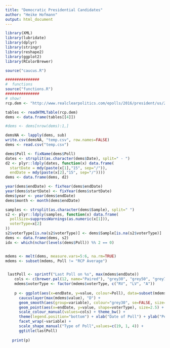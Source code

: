 ```yaml
---
title: "Democratic Presidential Candidates"
author: "Heike Hofmann"
output: html_document
---
```


```r
library(XML)
library(lubridate)
library(dplyr)
library(stringr)
library(reshape2)
library(ggplot2)
library(RColorBrewer)

source("caucus.R")

###############
#  functions
source("functions.R")
###############
# show! 
rcp.dem <- "http://www.realclearpolitics.com/epolls/2016/president/us/2016_democratic_presidential_nomination-3824.html"

tables <- readHTMLTable(rcp.dem)
dems <- data.frame(tables[[4]])

#dems <- dems[nrow(dems):1,]

demsNA <- lapply(dems, sub)
write.csv(demsNA, "temp.csv", row.names=FALSE)
dems <- read.csv("temp.csv")

dems$Poll <- fixName(dems$Poll)
dates <- strsplit(as.character(dems$Date), split=" - ")
d2 <- plyr::ldply(dates, function(x) data.frame(
  startDate = mdy(paste(x[1],"15", sep="/")),
  endDate = mdy(paste(x[2],"15", sep="/"))))
dems <- data.frame(dems, d2)

year(dems$endDate) <- fixYear(dems$endDate)
year(dems$startDate) <- fixYear(dems$startDate)
dems$year <- year(dems$endDate)
dems$month <- month(dems$endDate)

samples <- strsplit(as.character(dems$Sample), split=" ")
s2 <- plyr::ldply(samples, function(x) data.frame(
  pollSize=suppressWarnings(as.numeric(x[1])),
  voterType=x[2]
))
s2$voterType[is.na(s2$voterType)] <- dems$Sample[is.na(s2$voterType)]
dems <- data.frame(dems, s2)
idx <- which(nchar(levels(dems$Poll)) %% 2 == 0)


mdems <- melt(dems, measure.vars=5:6, na.rm=TRUE)
mdems <- subset(mdems, Poll != "RCP Average")


 lastPoll <- sprintf("Last Poll on %s", max(mdems$endDate))
    cols <- c(brewer.pal(12, name="Paired"), "grey30", "grey50", "grey70", "grey80", "grey60", "black", "black")
    mdems$voterType <- factor(mdems$voterType, c("RV", "LV", "A"))
    
    p <- ggplot(aes(x=endDate, y=value, colour=Poll), data=subset(mdems,  (year >=2016))) +
      caucuslayer(max(mdems$value), "D") +
      geom_smooth(aes(group=variable), colour="grey30", se=FALSE, size=.75) +
      geom_point(aes(x=endDate, y=value, shape=voterType), size=2.5) + 
      scale_colour_manual(values=cols) + theme_bw() +
      theme(legend.position="bottom") + xlab("Date of Poll") + ylab("Percent") +
      facet_wrap(~variable) +
      scale_shape_manual("Type of Poll",values=c(19, 1, 4)) +
      ggtitle(lastPoll)
    
   print(p)
```